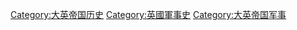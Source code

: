 [[Category:大英帝国历史|Category:大英帝国历史]]
[[Category:英國軍事史|Category:英國軍事史]]
[[Category:大英帝国军事|Category:大英帝国军事]]